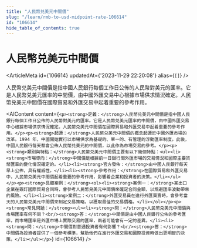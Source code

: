 ```yaml
---
title: "人民幣兑美元中間價"
slug: "/learn/rmb-to-usd-midpoint-rate-106614"
id: "106614"
hide_table_of_contents: true
---
```



# 人民幣兑美元中間價

<ArticleMeta id={106614} updatedAt={'2023-11-29 22:20:08'} alias={`[]`} />
<div className='border-solid border-b border-t-0 my-4 border-[var(--ifm-color-gray-300)]' />

人民幣兑美元中間價是指中國人民銀行每個工作日公佈的人民幣對美元的匯率。它是人民幣兑美元匯率的中間價，由中國外匯交易中心根據市場供求情況確定。人民幣兑美元中間價在國際貿易和外匯交易中起着重要的參考作用。

<AIContent content={`<p><strong>定義：</strong>人民幣兑美元中間價是指中國人民銀行每個工作日公佈的人民幣對美元的匯率。它是人民幣兑美元匯率的中間價，由中國外匯交易中心根據市場供求情況確定。人民幣兑美元中間價在國際貿易和外匯交易中起着重要的參考作用。</p><p><strong>起源：</strong>人民幣兑美元中間價的概念起源於中國外匯市場的改革。1994 年，中國開始實行以市場供求為基礎的、單一的、有管理的浮動匯率制度。此後，中國人民銀行每天都會公佈人民幣兑美元的中間價，以此作為市場交易的參考。</p><p><strong>類別與特點：</strong>人民幣兑美元中間價主要有以下幾個特點：<ul><li><strong>市場導向：</strong>中間價是根據前一日銀行間外匯市場的交易情況和國際主要貨幣匯率的變化情況確定的。</li><li><strong>官方發佈：</strong>由中國人民銀行每天早上公佈，具有權威性。</li><li><strong>參考作用：</strong>在國際貿易和外匯交易中，人民幣兑美元中間價起着重要的參考作用，影響着企業和投資者的決策。</li></ul></p><p><strong>具體案例：</strong><ol><li><strong>案例一：</strong>某出口企業在簽訂國際貿易合同時，會參考人民幣兑美元中間價來確定合同金額，以規避匯率波動帶來的風險。</li><li><strong>案例二：</strong>外匯交易員在進行外匯買賣時，會參考當天的人民幣兑美元中間價來制定交易策略，以獲取最佳的交易價格。</li></ol></p><p><strong>常見問題：</strong><ul><li><strong>問：</strong>人民幣兑美元中間價與市場匯率有何不同？<br/><strong>答：</strong>中間價是由中國人民銀行公佈的參考匯率，而市場匯率是外匯市場上實際交易的匯率，兩者可能會有一定的差異。</li><li><strong>問：</strong>中間價對普通投資者有何影響？<br/><strong>答：</strong>中間價為投資者提供了一個參考標準，幫助他們在進行外匯交易和國際投資時做出更明智的決策。</li></ul></p>`} id={106614} />
